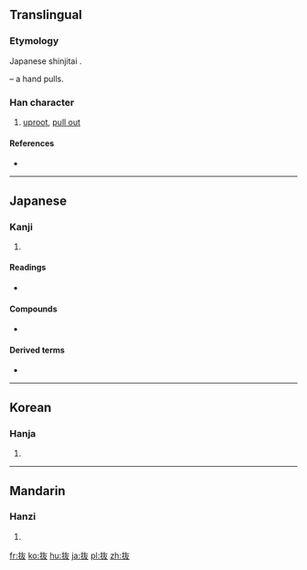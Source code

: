 {{also|拔}}
==Translingual==
{{ja-forms|抜|[[拔]]|[[拔]]}}

===Etymology===
Japanese shinjitai {{Han simp|拔|f=犮|t=友}}.

{{Han compound|手|alt1=扌|t1=hand|友|ls=psc|c1=s|c2=p}} – a hand pulls.

===Han character===
{{Han char|rn=64|rad=手|as=04|sn=7|four=|canj=手大水 (QKE), X手大水 (XQKE)|ids=⿰扌友}}

# [[uproot]], [[pull out]]

====References====
* {{Han ref|kx=0422.121|dkj=11901|dj=0770.080|hdz=31834.091|uh=629C|ud=25244}}

----

==Japanese==

===Kanji===
{{ja-kanji|grade=c|rs=手04}}

# {{defn|lang=ja|sort=手04}}

====Readings====
* {{ja-readings|goon=[[ばち]] (bachi) {{non-joyo-reading}}|kanon=[[はつ]] (hatsu) {{non-joyo-reading}}|kanyoon=[[ばつ]] (batsu)|kun=[[ぬく]] (nuku), [[ぬけ]] (nuke)}}

====Compounds====
* {{ja-l|縄抜け|なわぬけ|nawanuke}}

====Derived terms====
* {{ja-l|抜ける|ぬける|nukeru}}

----

==Korean==

===Hanja===
{{ko-hanja|hangeul=[[발]], [[패]]|eumhun=|rv=bal, pae|mr=pal, p'ae|y=pal, phay}}

# {{defn|lang=ko|sort=手04}}

----

==Mandarin==

===Hanzi===
{{cmn-hanzi|pin=[[bá]] ([[ba2]])|wg=pa<sup>2</sup>}}

# {{defn|lang=cmn|sort=手04}}

[[fr:抜]]
[[ko:抜]]
[[hu:抜]]
[[ja:抜]]
[[pl:抜]]
[[zh:抜]]